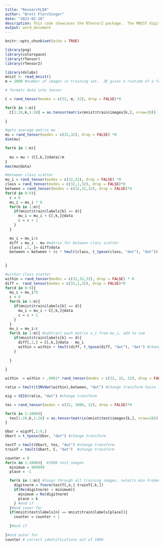 ---
title: "ResearchLDA"
author: "Brett Flerchinger"
date: "2023-02-28"
description: This code showcases the RTensor2 package.  The MNIST digits dataset is loaded in (images of handwritten digits along with an identifyer of which digit each is), then LDA is performed utilizing any transform available in the RTensor2 package.  1000 test images are used and a count is made for correctly identified images.  For use, change m to desired number of training images in line 26, then change transform if desired in lines 77, 102, 119, 124, 139, 148, and 148.
output: word_document
---

```{r setup, include=FALSE}
knitr::opts_chunk$set(echo = TRUE)
```

```{r}
library(png)
library(colorspace)
library(rTensor)
library(rTensor2)

```



```{r}
library(dslabs)
mnist <- read_mnist()
m = 2000 #number of images in training set.  2K gives a runtime of a few minutes, 60K is max in MNIST, but will take several hours to run on most machines

```


```{r}
# formats data into tensor

C = rand_tensor(modes = c(32, m, 32), drop = FALSE)*0

for(k in 1:m){
  C[1:28,k,1:28] = as.tensor(matrix(mnist$train$images[k,], nrow=28))
      
}

```



```{r}
#gets average matrix mu
mu = rand_tensor(modes = c(32,32), drop = FALSE) *0
dim(mu)

for(k in 1:m){
  
  mu = mu + (C[,k,]@data)/m
}
max(mu@data)
```



```{r}
#between class scatter
mu_i = rand_tensor(modes = c(32,32), drop = FALSE) *0
class = rand_tensor(modes = c(32,1,32), drop = FALSE)*0
between = rand_tensor(modes = c(32,32,32), drop = FALSE)*0
for(d in 0:9){
  c = 0
  mu_i = mu_i * 0
  for(b in 1:m){
    if(mnist$train$labels[b] == d){
      mu_i = mu_i + C[,k,]@data
      c = c + 1
    }
  }

  mu_i = mu_i/c
  diff = mu_i - mu #matrix for between class scatter
  class[ ,1, ]= diff@data 
  between = between + (c * tmult(class, t_tpose(class, "dwt"), "dwt")) #set to desired transform
 
  
}

```


```{r}
#within class scatter
within = rand_tensor(modes = c(32,32,32), drop = FALSE) * 0
diff =  rand_tensor(modes = c(32,1,32), drop = FALSE)*0
for(d in 0:9){
  mu_i = mu_i*0
  c = 0
  for(k in 1:m){
    if(mnist$train$labels[k] == d){
      mu_i = mu_i + C[,k,]@data
      c = c + 1
    }
  }
  mu_i = mu_i/c
  for(k in 1:m){ #subtract each matrix x_i from mu_i, add to sum
    if(mnist$train$labels[k] == d){
      diff[,1,] = C[,k,]@data - mu_i 
      within = within + tmult(diff, t_tpose(diff, "dwt"), "dwt") #change to desired transform
    }
  
  }
  
}

```


```{r}
within  = within + .0001* rand_tensor(modes = c(32, 32, 32), drop = FALSE) #adds a very small amount of random noise so matrix won't be singular ever
```



```{r}
ratio = tmult(tINVdwt(within),between, "dwt") #change transform twice in this line
```


```{r}
eig = tEIG(ratio, "dwt") #change transform
```

```{r}
tes = rand_tensor(modes = c(32, 1000, 32), drop = FALSE)*0

for(k in 1:1000){
  tes[1:28,k,1:28] = as.tensor(matrix(mnist$test$images[k,], nrow=28))
}

```


```{r}
Ubar = eig$P[,1:9,]
Ubart = t_tpose(Ubar, "dwt") #change transform

```





```{r}
testT = tmult(Ubart, tes, "dwt") #change transform
trainT = tmult(Ubart, C, "dwt")  #change transform
```





```{r}
counter = 0
for(n in 1:1000){  #1000 test images
  minimum = 999999
  place = -1

  for(k in 1:m){ #loops through all training images, selects min Frobenius norm
    digitnorm = fnorm(testT[,n,]-trainT[,k,])
    if(Re(digitnorm) < minimum){
      minimum = Re(digitnorm)
      place = k
    } #end if
  }#end inner for
  if(mnist$test$labels[n] == mnist$train$labels[place]){
    counter = counter + 1
    
  }#end if
  
}#end outer for
counter # correct identifications out of 1000
```


